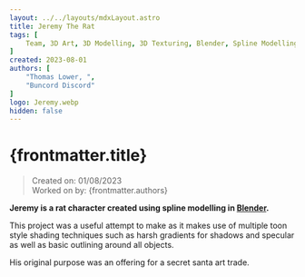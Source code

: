 ```yaml
---
layout: ../../layouts/mdxLayout.astro
title: Jeremy The Rat
tags: [
    Team, 3D Art, 3D Modelling, 3D Texturing, Blender, Spline Modelling, Character, Personal Project
]
created: 2023-08-01
authors: [
    "Thomas Lower, ",
    "Buncord Discord"
]
logo: Jeremy.webp
hidden: false
---
```


# {frontmatter.title}
>Created on: 01/08/2023<br/>
>Worked on by: {frontmatter.authors}

**Jeremy is a rat character created using spline modelling in [Blender](https://www.blender.org/).**

<MDXImage src={JeremyImage1} alt="An Image of Jeremy the Rat appearing to wave" />

<MDXImage src={JeremyImage2} alt="An Image of Jeremy wielding a sword, this image is aptly named 'King Jeremy' " />

This project was a useful attempt to make as it makes use of multiple toon style shading techniques such as harsh gradients for shadows and specular as well as basic outlining around all objects.

His original purpose was an offering for a secret santa art trade.